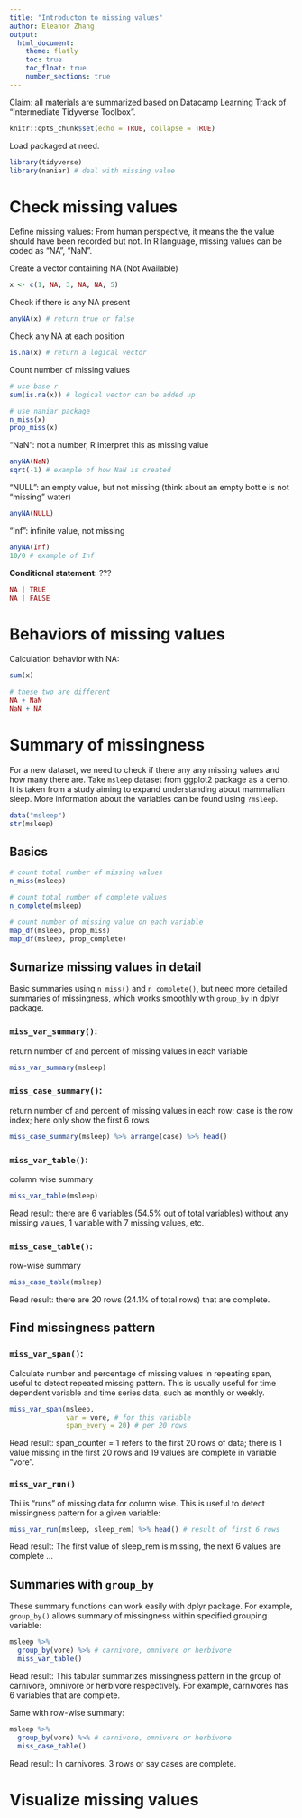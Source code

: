 ```yaml
---
title: "Introducton to missing values"
author: Eleanor Zhang
output:
  html_document: 
    theme: flatly
    toc: true
    toc_float: true
    number_sections: true
---
```


Claim: all materials are summarized based on Datacamp Learning Track of "Intermediate Tidyverse Toolbox".

```r
knitr::opts_chunk$set(echo = TRUE, collapse = TRUE)
```

Load packaged at need.
```r
library(tidyverse)
library(naniar) # deal with missing value
```

# Check missing values

Define missing values:  From human perspective, it means the the value should have been recorded but not. In R language, missing values can be coded as "NA", "NaN".

Create a vector containing NA (Not Available)
```r
x <- c(1, NA, 3, NA, NA, 5)
```

Check if there is any NA present
```r
anyNA(x) # return true or false
```

Check any NA at each position
```r
is.na(x) # return a logical vector 
```

Count number of missing values
```r
# use base r
sum(is.na(x)) # logical vector can be added up

# use naniar package
n_miss(x)
prop_miss(x) 
```

"NaN": not a number, R interpret this as missing value
```r
anyNA(NaN)
sqrt(-1) # example of how NaN is created
```

"NULL": an empty value, but not missing (think about an empty bottle is not "missing" water)
```r
anyNA(NULL)
```

"Inf": infinite value, not missing
```r
anyNA(Inf)
10/0 # example of Inf
```

__Conditional statement__: ???
```r
NA | TRUE 
NA | FALSE 
```

# Behaviors of missing values

Calculation behavior with NA:
```r
sum(x)

# these two are different
NA + NaN 
NaN + NA 
```

# Summary of missingness

For a new dataset, we need to check if there any any missing values and how many there are. Take `msleep` dataset from ggplot2 package as a demo. It is taken from a study aiming to expand understanding about mammalian sleep. More information about the variables can be found using `?msleep`.

```r
data("msleep")
str(msleep)
```

## Basics

```r
# count total number of missing values
n_miss(msleep)

# count total number of complete values
n_complete(msleep)

# count number of missing value on each variable
map_df(msleep, prop_miss)
map_df(msleep, prop_complete)
```

## Sumarize missing values in detail

Basic summaries using `n_miss()` and `n_complete()`, but need more detailed summaries of missingness, which works smoothly with `group_by` in dplyr package.

### `miss_var_summary()`: 

return number of and percent of missing values in each variable
```r
miss_var_summary(msleep)  
```

### `miss_case_summary()`: 

return number of and percent of missing values in each row; case is the row index; here only show the first 6 rows
```r
miss_case_summary(msleep) %>% arrange(case) %>% head()
```

### `miss_var_table()`: 

column wise summary
```r
miss_var_table(msleep)
```

Read result: there are 6 variables (54.5% out of total variables) without any missing values, 1 variable with 7 missing values, etc.

### `miss_case_table()`: 

row-wise summary
```r
miss_case_table(msleep)
```

Read result: there are 20 rows (24.1% of total rows) that are complete.

## Find missingness pattern

### `miss_var_span()`: 

Calculate number and percentage of missing values in repeating span, useful to detect repeated missing pattern. This is usually useful for time dependent variable and time series data, such as monthly or weekly. 
```r
miss_var_span(msleep,
              var = vore, # for this variable
              span_every = 20) # per 20 rows
```

Read result: span_counter = 1 refers to the first 20 rows of data; there is 1 value missing in the first 20 rows and 19 values are complete in variable "vore".

### `miss_var_run()`

Thi is "runs" of missing data for column wise. This is useful to detect missingness pattern for a given variable:
```r
miss_var_run(msleep, sleep_rem) %>% head() # result of first 6 rows
```

Read result: The first value of sleep_rem is missing, the next 6 values are complete ... 

## Summaries with `group_by`

These summary functions can work easily with dplyr package. For example, `group_by()` allows summary of missingness within specified grouping variable:
```r
msleep %>% 
  group_by(vore) %>% # carnivore, omnivore or herbivore
  miss_var_table()
```

Read result: This tabular summarizes missingness pattern in the group of carnivore, omnivore or herbivore respectively. For example, carnivores has 6 variables that are complete.

Same with row-wise summary:
```r
msleep %>% 
  group_by(vore) %>% # carnivore, omnivore or herbivore
  miss_case_table()
```
Read result: In carnivores, 3 rows or say cases are complete.

# Visualize missing values
